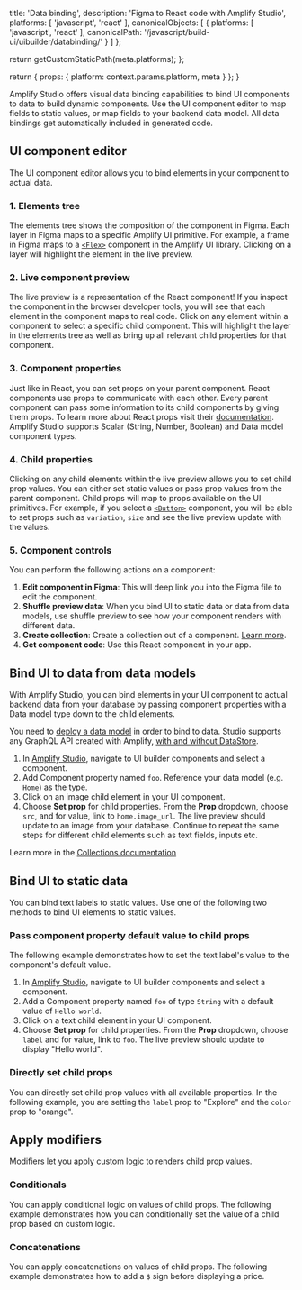 
  title: 'Data binding',
  description: 'Figma to React code with Amplify Studio',
  platforms: [
    'javascript',
    'react'
  ],
  canonicalObjects: [
    {
      platforms: [
        'javascript',
        'react'
      ],
      canonicalPath: '/javascript/build-ui/uibuilder/databinding/'
    }
  ]
};

  return getCustomStaticPath(meta.platforms);
};

  return {
    props: {
      platform: context.params.platform,
      meta
    }
  };
}

Amplify Studio offers visual data binding capabilities to bind UI components to data to build dynamic components. Use the UI component editor to map fields to static values, or map fields to your backend data model. All data bindings get automatically included in generated code.

## UI component editor

The UI component editor allows you to bind elements in your component to actual data.

 

### 1. Elements tree

The elements tree shows the composition of the component in Figma. Each layer in Figma maps to a specific Amplify UI primitive. For example, a frame in Figma maps to a [`<Flex>`](https://ui.docs.amplify.aws/react/components/flex) component in the Amplify UI library. Clicking on a layer will highlight the element in the live preview.

### 2. Live component preview

The live preview is a representation of the React component! If you inspect the component in the browser developer tools, you will see that each element in the component maps to real code. Click on any element within a component to select a specific child component. This will highlight the layer in the elements tree as well as bring up all relevant child properties for that component.

### 3. Component properties

Just like in React, you can set props on your parent component. React components use props to communicate with each other. Every parent component can pass some information to its child components by giving them props. To learn more about React props visit their [documentation](https://beta.reactjs.org/learn/passing-props-to-a-component). Amplify Studio supports Scalar (String, Number, Boolean) and Data model component types.

### 4. Child properties

Clicking on any child elements within the live preview allows you to set child prop values. You can either set static values or pass prop values from the parent component. Child props will map to props available on the UI primitives. For example, if you select a [`<Button>`](https://ui.docs.amplify.aws/react/components/button) component, you will be able to set props such as `variation`, `size` and see the live preview update with the values.

### 5. Component controls

You can perform the following actions on a component:

1. **Edit component in Figma**: This will deep link you into the Figma file to edit the component.
2. **Shuffle preview data**: When you bind UI to static data or data from data models, use shuffle preview to see how your component renders with different data.  
3. **Create collection**: Create a collection out of a component. [Learn more](/[platform]/build-ui/uibuilder/collections/).
4. **Get component code**: Use this React component in your app.

## Bind UI to data from data models

With Amplify Studio, you can bind elements in your UI component to actual backend data from your database by passing component properties with a Data model type down to the child elements.

You need to [deploy a data model](/[platform]/tools/console/data/data-model/) in order to bind to data. Studio supports any GraphQL API created with Amplify, [with and without DataStore](/[platform]/tools/console/data/data-model/#datastore-and-graphql).

1. In [Amplify Studio](/[platform]/tools/console/adminui/start/#logging-in-and-creating-an-app), navigate to UI builder components and select a component.
2. Add Component property named `foo`. Reference your data model (e.g. `Home`) as the type.
3. Click on an image child element in your UI component.
4. Choose **Set prop** for child properties. From the **Prop** dropdown, choose `src`, and for value, link to `home.image_url`. The live preview should update to an image from your database. Continue to repeat the same steps for different child elements such as text fields, inputs etc.

 

Learn more in the [Collections documentation](/[platform]/build-ui/uibuilder/collections/)

## Bind UI to static data

You can bind text labels to static values. Use one of the following two methods to bind UI elements to static values.

### Pass component property default value to child props

The following example demonstrates how to set the text label's value to the component's default value.

1. In [Amplify Studio](/[platform]/tools/console/adminui/start/#logging-in-and-creating-an-app), navigate to UI builder components and select a component.
2. Add a Component property named `foo` of type `String` with a default value of `Hello world`.
3. Click on a text child element in your UI component.
4. Choose **Set prop** for child properties. From the **Prop** dropdown, choose `label` and for value, link to `foo`. The live preview should update to display "Hello world".

 

### Directly set child props

You can directly set child prop values with all available properties. In the following example, you are setting the `label` prop to "Explore" and the `color` prop to "orange".

 

## Apply modifiers

Modifiers let you apply custom logic to renders child prop values.

### Conditionals

You can apply conditional logic on values of child props. The following example demonstrates how you can conditionally set the value of a child prop based on custom logic.

 

### Concatenations

You can apply concatenations on values of child props. The following example demonstrates how to add a `$` sign before displaying a price.

 
